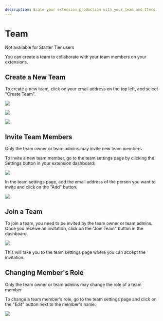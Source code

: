 ```yaml
---
description: Scale your extension production with your team and Itero.
---
```



# Team

<Callout>Not available for Starter Tier users</Callout>

You can create a team to collaborate with your team members on your extensions.

## Create a New Team

To create a new team, click on your email address on the top left, and select "Create Team".

![](@screenshots/create-team.png)

![](@screenshots/create-team-page.png)

![](@screenshots/create-team-page-2.png)

## Invite Team Members

<Callout>
  Only the team owner or team admins may invite new team members
</Callout>

To invite a new team member, go to the team settings page by clicking the Settings button in your extension dashboard:

![](@screenshots/team-settings.png)

In the team settings page, add the email address of the person you want to invite and click on the "Add" button.

![](@screenshots/team-page-adding-member.png)

## Join a Team

To join a team, you need to be invited by the team owner or team admins. Once you receive an invitation, click on the "Join Team" button in the dashboard.

![](@screenshots/join-team.png)

This will take you to the team settings page where you can accept the invitation.

## Changing Member's Role

<Callout>
  Only the team owner or team admins may change the role of a team member
</Callout>

To change a team member's role, go to the team settings page and click on the "Edit" button next to the member's name.

![](@screenshots/team-settings.png)
